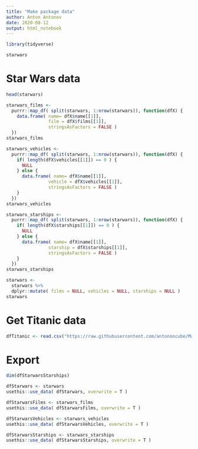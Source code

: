 ```yaml
---
title: "Make package data"
author: Anton Antonov
date: 2020-08-12
output: html_notebook
---
```


```r
library(tidyverse)
```

```r
starwars
```

# Star Wars data

```r
head(starwars)
```

```r
starwars_films <- 
  purrr::map_df( split(starwars, 1:nrow(starwars)), function(dfX) {
    data.frame( name= dfX$name[[1]], 
                film = dfX$films[[1]], 
                stringsAsFactors = FALSE ) 
  })
starwars_films
```

```r
starwars_vehicles <- 
  purrr::map_df( split(starwars, 1:nrow(starwars)), function(dfX) {
    if( length(dfX$vehicles[[1]]) == 0 ) {
      NULL 
    } else {
      data.frame( name= dfX$name[[1]], 
                vehicle = dfX$vehicles[[1]], 
                stringsAsFactors = FALSE ) 
    }
  })
starwars_vehicles
```

```r
starwars_starships <- 
  purrr::map_df( split(starwars, 1:nrow(starwars)), function(dfX) {
    if( length(dfX$starships[[1]]) == 0 ) {
      NULL 
    } else {
      data.frame( name= dfX$name[[1]], 
                starship = dfX$starships[[1]], 
                stringsAsFactors = FALSE ) 
    }
  })
starwars_starships
```

```r
starwars <- 
  starwars %>% 
  dplyr::mutate( films = NULL, vehicles = NULL, starships = NULL )
starwars
```

# Get Titanic data

```r
dfTitanic <- read.csv("https://raw.githubusercontent.com/antononcube/MathematicaVsR/master/Data/MathematicaVsR-Data-Titanic.csv", stringsAsFactors=FALSE)
```

# Export

```r
dim(dfStarwarsStarships)
```

```r
dfStarwars <- starwars
usethis::use_data( dfStarwars, overwrite = T )
```


```r
dfStarwarsFilms <- starwars_films
usethis::use_data( dfStarwarsFilms, overwrite = T )
```


```r
dfStarwarsVehicles <- starwars_vehicles
usethis::use_data( dfStarwarsVehicles, overwrite = T )
```

```r
dfStarwarsStarships <- starwars_starships
usethis::use_data( dfStarwarsStarships, overwrite = T )
```
